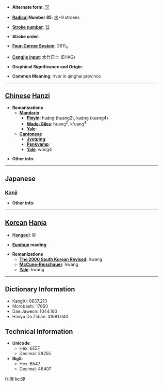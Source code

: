 * '''Alternate form''': [[況]]

* '''[[Wiktionary:Chinese radical index| Radical]] Number 85''': [[Wiktionary:Chinese radical index 水|水]]+9 strokes

* '''[[Wiktionary:Chinese total strokes index|Stroke number]]''': [[Wiktionary:Chinese total strokes index 12|12]]

* '''Stroke order''': 

* '''[[Wiktionary:Chinese four corner index|Four-Corner System]]''': 3611<sub>4</sub>

* '''[[Wiktionary:Chinese Cangjie index|Cangjie input]]''': 水竹日土 (EHAG)

* '''Graphical Significance and Origin''': 

* '''Common Meaning''': river in qinghai province

----

== [[Chinese]] [[Hanzi]] ==

* '''Romanizations'''
** '''[[Mandarin]]'''
*** '''[[Pinyin]]''': huáng (huang2), kuàng (kuang4)
*** '''[[Wade-Giles]]''': huang<sup>2</sup>, k'uang<sup>4</sup>
*** '''[[Yale]]''': 
** '''[[Cantonese]]'''
*** '''[[Jyutping]]''':
*** '''[[Penkyamp]]''': 
*** '''[[Yale]]''': wong4

* '''Other info''': 

----

==Japanese==
===[[Kanji]]===
{{kanji|on readings=[[こう]] (kō), [[きょう]] (kyō)
|kun readings=[[ほり]] (hori), [[くぼち]] (kubochi)
}}

* '''Other info''':  

----

== [[Korean]] [[Hanja]] ==

* '''[[Hangeul]]''': 황

* '''[[Eumhun]] reading''': 

* '''Romanizations'''
** '''[[The 2000 South Korean Revised Romanization|The 2000 South Korean Revised]]''': hwang
** '''[[McCune-Reischauer]]''': hwang
** '''[[Yale]]''': hwang

----

== Dictionary Information ==

* KangXi: 0637.210
* Morobashi: 17850
* Dae Jaweon: 1044.160
* Hanyu Da Zidian: 31681.040

== Technical Information ==

* '''Unicode''':
** Hex: 6E5F
** Decimal: 28255
* '''Big5''':
** Hex: B547
** Decimal: 46407

[[fr:湟]]
[[ko:湟]]